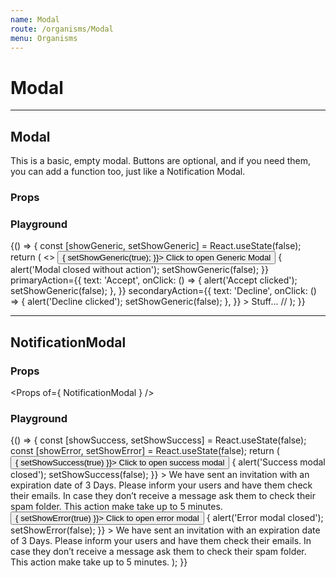 ```yaml
---
name: Modal
route: /organisms/Modal
menu: Organisms
---
```





# Modal

---

## Modal

This is a basic, empty modal. Buttons are optional, and if you need them, you can add a function too, just like a Notification Modal.

### Props

<Props of={Modal} />

### Playground

<Playground>
  {() => {
    const [showGeneric, setShowGeneric] = React.useState(false);
    return (
      <>
        <Button variant='primary' onClick={() => {
          setShowGeneric(true);
        }}>
          Click to open Generic Modal
        </Button>
        <Modal
          header='Generic Modal'
          subheader='Generic Modal subheader.'
          show={showGeneric}
          onClose={() => {
            alert('Modal closed without action');
            setShowGeneric(false);
          }}
          primaryAction={{
            text: 'Accept',
            onClick: () => {
              alert('Accept clicked');
              setShowGeneric(false);
            },
          }}
          secondaryAction={{
            text: 'Decline',
            onClick: () => {
              alert('Decline clicked');
              setShowGeneric(false);
            },
          }}
        >
          Stuff...
        </Modal>
      </>//
    );
  }}
</Playground>

---

## NotificationModal

### Props

<Props of={ NotificationModal } />

### Playground

<Playground>
  {() => {
    const [showSuccess, setShowSuccess] = React.useState(false);
    const [showError, setShowError] = React.useState(false);
    return (
      <ThemeContext.Provider theme={theme}>
        <Button variant='success' onClick={() => {
          setShowSuccess(true)
        }}>
          Click to open success modal
        </Button>
        <NotificationModal
          header='Header of modal'
          isSuccess
          color='dark'
          show={showSuccess}
          onClose={() => {
            alert('Success modal closed');
            setShowSuccess(false);
          }}
        >
          We have sent an invitation with an expiration date of 3 Days. Please inform your users and have them check their emails. In case they don’t receive a message ask them to check their spam folder. This action make take up to 5 minutes.
        </NotificationModal>
        <Button variant='success' onClick={() => {
          setShowError(true)
        }}>
          Click to open error modal
        </Button>
        <NotificationModal
          header='Header of modal'
          isError
          color='dark'
          show={showError}
          onClose={() => {
            alert('Error modal closed');
            setShowError(false);
          }}
        >
          We have sent an invitation with an expiration date of 3 Days. Please inform your users and have them check their emails. In case they don’t receive a message ask them to check their spam folder. This action make take up to 5 minutes.
        </NotificationModal>
      </ThemeContext.Provider>
    );
  }}
</Playground>
